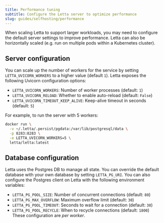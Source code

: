```yaml
---
title: Performance tuning 
subtitle: Configure the Letta server to optimize performance
slug: guides/selfhosting/performance
---
```


When scaling Letta to support larger workloads, you may need to configure the default server settings to improve performance. Letta can also be horizontally scaled (e.g. run on multiple pods within a Kubernetes cluster).

## Server configuration
You can scale up the number of workers for the service by setting `LETTA_UVICORN_WORKERS` to a higher value (default `1`). Letta exposes the following Uvicorn configuration options:
* `LETTA_UVICORN_WORKERS`: Number of worker processes (default: `1`)
* `LETTA_UVICORN_RELOAD`: Whether to enable auto-reload (default: `False`)
* `LETTA_UVICORN_TIMEOUT_KEEP_ALIVE`: Keep-alive timeout in seconds (default: `5`)

For example, to run the server with 5 workers: 
```sh 
docker run \
  -v ~/.letta/.persist/pgdata:/var/lib/postgresql/data \
  -p 8283:8283 \
  -e LETTA_UVICORN_WORKERS=5 \
  letta/letta:latest
```

## Database configuration 
Letta uses the Postgres DB to manage all state. You can override the default database with your own database by setting `LETTA_PG_URI`. You can also configure the Postgres client on Letta with the following environment variables:
* `LETTA_PG_POOL_SIZE`: Number of concurrent connections (default: `80`)
* `LETTA_PG_MAX_OVERFLOW`: Maximum overflow limit (default: `30`)
* `LETTA_PG_POOL_TIMEOUT`: Seconds to wait for a connection (default: `30`)
* `LETTA_PG_POOL_RECYCLE`: When to recycle connections (default: `1800`)
These configuration are *per worker*. 